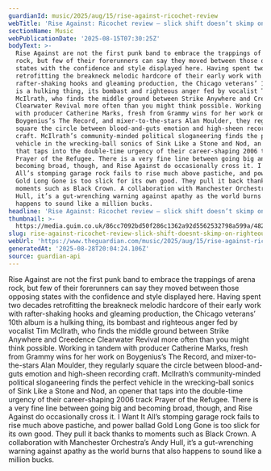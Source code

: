 ```yaml
---
guardianId: music/2025/aug/15/rise-against-ricochet-review
webTitle: 'Rise Against: Ricochet review – slick shift doesn’t skimp on righteous anger'
sectionName: Music
webPublicationDate: '2025-08-15T07:30:25Z'
bodyText: >-
  Rise Against are not the first punk band to embrace the trappings of arena
  rock, but few of their forerunners can say they moved between those opposing
  states with the confidence and style displayed here. Having spent two decades
  retrofitting the breakneck melodic hardcore of their early work with
  rafter-shaking hooks and gleaming production, the Chicago veterans’ 10th album
  is a hulking thing, its bombast and righteous anger fed by vocalist Tim
  McIlrath, who finds the middle ground between Strike Anywhere and Creedence
  Clearwater Revival more often than you might think possible. Working in tandem
  with producer Catherine Marks, fresh from Grammy wins for her work on
  Boygenius’s The Record, and mixer-to-the-stars Alan Moulder, they regularly
  square the circle between blood-and-guts emotion and high-sheen recording
  craft. McIlrath’s community-minded political sloganeering finds the perfect
  vehicle in the wrecking-ball sonics of Sink Like a Stone and Nod, an opener
  that taps into the double-time urgency of their career-shaping 2006 track
  Prayer of the Refugee. There is a very fine line between going big and
  becoming broad, though, and Rise Against do occasionally cross it. I Want It
  All’s stomping garage rock fails to rise much above pastiche, and power ballad
  Gold Long Gone is too slick for its own good. They pull it back thanks to
  moments such as Black Crown. A collaboration with Manchester Orchestra’s Andy
  Hull, it’s a gut-wrenching warning against apathy as the world burns that also
  happens to sound like a million bucks.
headline: 'Rise Against: Ricochet review – slick shift doesn’t skimp on righteous anger'
thumbnail: >-
  https://media.guim.co.uk/86cc7092bd50f286c1362a92d5562532798a599a/482_0_4929_3944/500.jpg
slug: rise-against-ricochet-review-slick-shift-doesnt-skimp-on-righteous-anger
webUrl: 'https://www.theguardian.com/music/2025/aug/15/rise-against-ricochet-review'
generatedAt: '2025-08-28T20:04:24.106Z'
source: guardian-api
---
```

Rise Against are not the first punk band to embrace the trappings of arena rock, but few of their forerunners can say they moved between those opposing states with the confidence and style displayed here. Having spent two decades retrofitting the breakneck melodic hardcore of their early work with rafter-shaking hooks and gleaming production, the Chicago veterans’ 10th album is a hulking thing, its bombast and righteous anger fed by vocalist Tim McIlrath, who finds the middle ground between Strike Anywhere and Creedence Clearwater Revival more often than you might think possible. Working in tandem with producer Catherine Marks, fresh from Grammy wins for her work on Boygenius’s The Record, and mixer-to-the-stars Alan Moulder, they regularly square the circle between blood-and-guts emotion and high-sheen recording craft. McIlrath’s community-minded political sloganeering finds the perfect vehicle in the wrecking-ball sonics of Sink Like a Stone and Nod, an opener that taps into the double-time urgency of their career-shaping 2006 track Prayer of the Refugee. There is a very fine line between going big and becoming broad, though, and Rise Against do occasionally cross it. I Want It All’s stomping garage rock fails to rise much above pastiche, and power ballad Gold Long Gone is too slick for its own good. They pull it back thanks to moments such as Black Crown. A collaboration with Manchester Orchestra’s Andy Hull, it’s a gut-wrenching warning against apathy as the world burns that also happens to sound like a million bucks.
